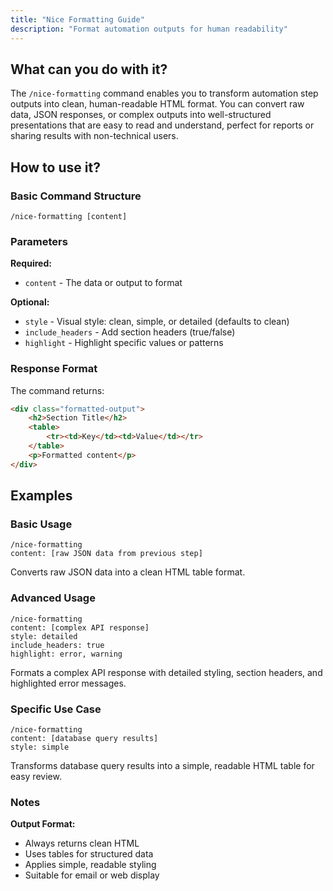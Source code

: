 ```yaml
---
title: "Nice Formatting Guide"
description: "Format automation outputs for human readability"
---
```


## What can you do with it?

The `/nice-formatting` command enables you to transform automation step outputs into clean, human-readable HTML format. You can convert raw data, JSON responses, or complex outputs into well-structured presentations that are easy to read and understand, perfect for reports or sharing results with non-technical users.

## How to use it?

### Basic Command Structure
```
/nice-formatting [content]
```

### Parameters

**Required:**

- `content` - The data or output to format

**Optional:**

- `style` - Visual style: clean, simple, or detailed (defaults to clean)
- `include_headers` - Add section headers (true/false)
- `highlight` - Highlight specific values or patterns

### Response Format

The command returns:
```html
<div class="formatted-output">
    <h2>Section Title</h2>
    <table>
        <tr><td>Key</td><td>Value</td></tr>
    </table>
    <p>Formatted content</p>
</div>
```

## Examples

### Basic Usage
```
/nice-formatting
content: [raw JSON data from previous step]
```
Converts raw JSON data into a clean HTML table format.

### Advanced Usage
```
/nice-formatting
content: [complex API response]
style: detailed
include_headers: true
highlight: error, warning
```
Formats a complex API response with detailed styling, section headers, and highlighted error messages.

### Specific Use Case
```
/nice-formatting
content: [database query results]
style: simple
```
Transforms database query results into a simple, readable HTML table for easy review.

### Notes

**Output Format:**
- Always returns clean HTML
- Uses tables for structured data
- Applies simple, readable styling
- Suitable for email or web display 